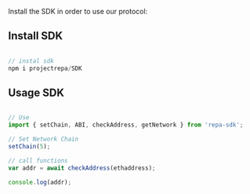 Install the SDK in order to use our protocol:

## Install SDK

```jsx

// instal sdk
npm i projectrepa/SDK

```

## Usage SDK

```jsx

// Use
import { setChain, ABI, checkAddress, getNetwork } from 'repa-sdk';

// Set Network Chain
setChain(5);

// call functions
var addr = await checkAddress(ethaddress);

console.log(addr);

```
